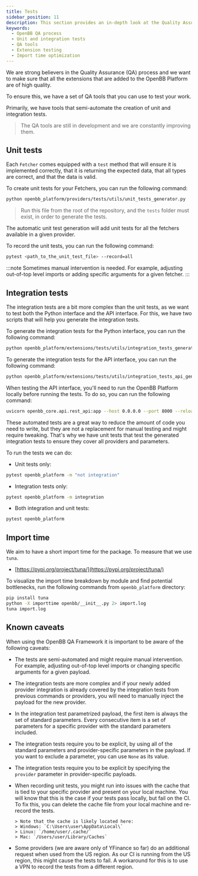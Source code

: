 ```yaml
---
title: Tests
sidebar_position: 11
description: This section provides an in-depth look at the Quality Assurance (QA) process in the OpenBB Platform. It covers the use of QA tools for testing extensions, creation of unit and integration tests, and the importance of maintaining a short import time for the package.
keywords:
  - OpenBB QA process
  - Unit and integration tests
  - QA tools
  - Extension testing
  - Import time optimization
---
```



<HeadTitle title="Tests - Contributor Guidelines - Development | OpenBB Platform Docs" />

We are strong believers in the Quality Assurance (QA) process and we want to make sure that all the extensions that are added to the OpenBB Platform are of high quality.

To ensure this, we have a set of QA tools that you can use to test your work.

Primarily, we have tools that semi-automate the creation of unit and integration tests.

> The QA tools are still in development and we are constantly improving them.

## Unit tests

Each `Fetcher` comes equipped with a `test` method that will ensure it is implemented correctly, that it is returning the expected data, that all types are correct, and that the data is valid.

To create unit tests for your Fetchers, you can run the following command:

```bash
python openbb_platform/providers/tests/utils/unit_tests_generator.py
```

> Run this file from the root of the repository, and the `tests` folder must exist, in order to generate the tests.

The automatic unit test generation will add unit tests for all the fetchers available in a given provider.

To record the unit tests, you can run the following command:

```bash
pytest <path_to_the_unit_test_file> --record=all
```

:::note
Sometimes manual intervention is needed. For example, adjusting out-of-top level imports or adding specific arguments for a given fetcher.
:::

## Integration tests

The integration tests are a bit more complex than the unit tests, as we want to test both the Python interface and the API interface. For this, we have two scripts that will help you generate the integration tests.

To generate the integration tests for the Python interface, you can run the following command:

```bash
python openbb_platform/extensions/tests/utils/integration_tests_generator.py
```

To generate the integration tests for the API interface, you can run the following command:

```bash
python openbb_platform/extensions/tests/utils/integration_tests_api_generator.py
```

When testing the API interface, you'll need to run the OpenBB Platform locally before running the tests. To do so, you can run the following command:

```bash
uvicorn openbb_core.api.rest_api:app --host 0.0.0.0 --port 8000 --reload
```

These automated tests are a great way to reduce the amount of code you need to write, but they are not a replacement for manual testing and might require tweaking. That's why we have unit tests that test the generated integration tests to ensure they cover all providers and parameters.

To run the tests we can do:

- Unit tests only:

```bash
pytest openbb_platform -m "not integration"
```

- Integration tests only:

```bash
pytest openbb_platform -m integration
```

- Both integration and unit tests:

```bash
pytest openbb_platform
```

## Import time

We aim to have a short import time for the package. To measure that we use `tuna`.

- [https://pypi.org/project/tuna/](https://pypi.org/project/tuna/)

To visualize the import time breakdown by module and find potential bottlenecks, run the
following commands from `openbb_platform` directory:

```bash
pip install tuna
python -X importtime openbb/__init__.py 2> import.log
tuna import.log
```

## Known caveats

When using the OpenBB QA Framework it is important to be aware of the following caveats:

- The tests are semi-automated and might require manual intervention. For example, adjusting out-of-top level imports or changing specific arguments for a given payload.

- The integration tests are more complex and if your newly added provider integration is already covered by the
  integration tests from previous commands or providers, you will need to manually inject the payload for the new
  provider.

- In the integration test parametrized payload, the first item is always the set of standard parameters. Every
  consecutive item is a set of parameters for a specific provider with the standard parameters included.

- The integration tests require you to be explicit, by using all of the standard parameters and provider-specific
  parameters in the payload. If you want to exclude a parameter, you can use `None` as its value.

- The integration tests require you to be explicit by specifying the `provider` parameter in provider-specific
  payloads.

- When recording unit tests, you might run into issues with the cache that is tied to your specific provider and present
  on your local machine. You will know that this is the case if your tests pass locally, but fail on the CI. To fix this,
  you can delete the cache file from your local machine and re-record the tests.

      > Note that the cache is likely located here:
      > Windows: `C:\Users\user\AppData\Local\`
      > Linux: `/home/user/.cache/`
      > Mac: `/Users/user/Library/Caches`

- Some providers (we are aware only of YFinance so far) do an additional request when used from the US region. As our CI
  is running from the US region, this might cause the tests to fail. A workaround for this is to use a VPN to record the
  tests from a different region.
